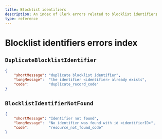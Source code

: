 ```yaml
---
title: Blocklist identifiers
description: An index of Clerk errors related to blocklist identifiers.
type: reference
---
```


# Blocklist identifiers errors index

## `DuplicateBlocklistIdentifier`

```json
{
    "shortMessage": "duplicate blocklist identifier",
    "longMessage":  "the identifier <identifier> already exists",
    "code":         "duplicate_record_code"
}
```

## `BlocklistIdentifierNotFound`

```json
{
    "shortMessage": "Identifier not found",
    "longMessage":  "No identifier was found with id <identifierID>",
    "code":         "resource_not_found_code"
}
```
